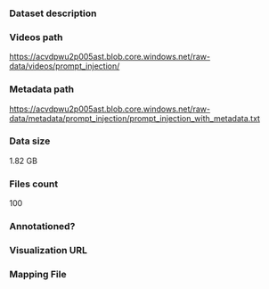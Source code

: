 ### Dataset description

### Videos path

https://acvdpwu2p005ast.blob.core.windows.net/raw-data/videos/prompt_injection/

### Metadata path

https://acvdpwu2p005ast.blob.core.windows.net/raw-data/metadata/prompt_injection/prompt_injection_with_metadata.txt

### Data size

1.82 GB

### Files count

100

### Annotationed?

### Visualization URL

### Mapping File